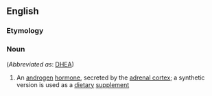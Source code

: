 ==English==
{{wikipedia|lang=en}}

===Etymology===
{{prefix|en|dehydro|epiandrosterone}}

===Noun===
{{en-noun|~}} (''Abbreviated as'': [[DHEA]])

# {{lb|en|hormone}} An [[androgen]] [[hormone]], secreted by the [[adrenal cortex]]; a synthetic version is used as a [[dietary]] [[supplement]]